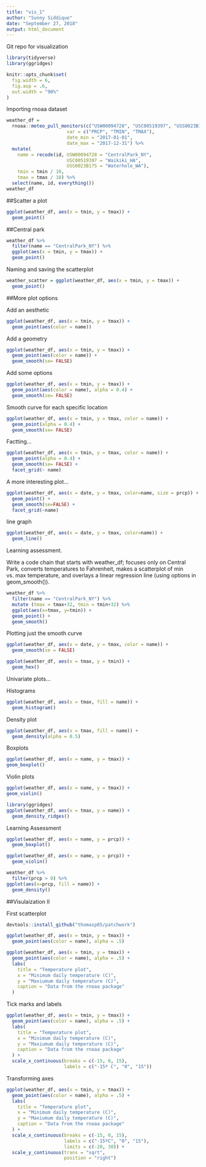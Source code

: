 ```yaml
---
title: "vis_1"
author: "Sunny Siddique"
date: "September 27, 2018"
output: html_document
---
```


Git repo for visualization

```r
library(tidyverse)
library(ggridges)
```

```r
knitr::opts_chunk$set(
  fig.width = 6,
  fig.asp = .6,
  out.width = "90%"
)
```


Importing rnoaa dataset

```r
weather_df = 
  rnoaa::meteo_pull_monitors(c("USW00094728", "USC00519397", "USS0023B17S"),
                      var = c("PRCP", "TMIN", "TMAX"), 
                      date_min = "2017-01-01",
                      date_max = "2017-12-31") %>%
  mutate(
    name = recode(id, USW00094728 = "CentralPark_NY", 
                      USC00519397 = "Waikiki_HA",
                      USS0023B17S = "Waterhole_WA"),
    tmin = tmin / 10,
    tmax = tmax / 10) %>%
  select(name, id, everything())
weather_df
```

##Scatter a plot

```r
ggplot(weather_df, aes(x = tmin, y = tmax)) +
  geom_point()
```

##Central park

```r
weather_df %>% 
  filter(name == "CentralPark_NY") %>% 
  ggplot(aes(x = tmin, y = tmax)) +
  geom_point()
```


Naming and saving the scatterplot

```r
weather_scatter = ggplot(weather_df, aes(x = tmin, y = tmax)) +
  geom_point()
```

##More plot options

Add an aesthetic 

```r

ggplot(weather_df, aes(x = tmin, y = tmax)) +
  geom_point(aes(color = name))

```

Add a geometry

```r
ggplot(weather_df, aes(x = tmin, y = tmax)) +
  geom_point(aes(color = name)) +
  geom_smooth(se= FALSE)
```

Add some options

```r
ggplot(weather_df, aes(x = tmin, y = tmax)) +
  geom_point(aes(color = name), alpha = 0.4) +
  geom_smooth(se= FALSE)
``` 


Smooth curve for each specific location

```r
ggplot(weather_df, aes(x = tmin, y = tmax, color = name)) +
  geom_point(alpha = 0.4) +
  geom_smooth(se= FALSE)
``` 


Factting...
```r
ggplot(weather_df, aes(x = tmin, y = tmax, color = name)) +
  geom_point(alpha = 0.4) +
  geom_smooth(se= FALSE) +
  facet_grid(~ name)
```

A more interesting plot...

```r
ggplot(weather_df, aes(x = date, y = tmax, color=name, size = prcp)) + 
  geom_point() + 
  geom_smooth(se=FALSE) +
  facet_grid(~name)
```

line graph

```r
ggplot(weather_df, aes(x = date, y = tmax, color=name)) + 
  geom_line()
```

Learning assessment. 

Write a code chain that starts with weather_df; focuses only on Central Park, converts temperatures to Fahrenheit, makes a scatterplot of min vs. max temperature, and overlays a linear regression line (using options in  geom_smooth()).

```r
weather_df %>% 
  filter(name == "CentralPark_NY") %>%
  mutate (tmax = tmax+32, tmin = tmin+32) %>% 
  ggplot(aes(x=tmax, y=tmin)) +
  geom_point() +
  geom_smooth()
```


Plotting just the smooth curve
```r
ggplot(weather_df, aes(x = date, y = tmax, color = name)) + 
  geom_smooth(se = FALSE)
```

```r
ggplot(weather_df, aes(x = tmax, y = tmin)) + 
  geom_hex()
```

Univariate plots...

Histograms

```r
ggplot(weather_df, aes(x = tmax, fill = name)) + 
  geom_histogram()
```

Density plot

```r
ggplot(weather_df, aes(x = tmax, fill = name)) + 
  geom_density(alpha = 0.5)
```

Boxplots
```r
ggplot(weather_df, aes(x = name, y = tmax)) +
geom_boxplot()
```

Violin plots
```r
ggplot(weather_df, aes(x = name, y = tmax)) +
geom_violin()
```


```r
library(ggridges)
ggplot(weather_df, aes(x = tmax, y = name)) +
  geom_density_ridges()

```


Learning Assessment
```r
ggplot(weather_df, aes(x = name, y = prcp)) + 
  geom_boxplot()
```

```r
ggplot(weather_df, aes(x = name, y = prcp)) + 
  geom_violin()
```

```r
weather_df %>% 
  filter(prcp > 0) %>% 
ggplot(aes(x=prcp, fill = name)) +
  geom_density()
```


##Visulaization II

First scatterplot

```r
devtools::install_github("thomasp85/patchwork")
```
```r
ggplot(weather_df, aes(x = tmin, y = tmax)) + 
  geom_point(aes(color = name), alpha = .5)
```

```r
ggplot(weather_df, aes(x = tmin, y = tmax)) + 
  geom_point(aes(color = name), alpha = .5) + 
  labs(
    title = "Temperature plot",
    x = "Minimum daily temperature (C)",
    y = "Maxiumum daily temperature (C)",
    caption = "Data from the rnoaa package"
  )
```


Tick marks and labels

```r
ggplot(weather_df, aes(x = tmin, y = tmax)) + 
  geom_point(aes(color = name), alpha = .5) + 
  labs(
    title = "Temperature plot",
    x = "Minimum daily temperature (C)",
    y = "Maxiumum daily temperature (C)",
    caption = "Data from the rnoaa package"
  ) + 
  scale_x_continuous(breaks = c(-15, 0, 15), 
                     labels = c("-15º C", "0", "15"))
```

Transforming axes

```r
ggplot(weather_df, aes(x = tmin, y = tmax)) + 
  geom_point(aes(color = name), alpha = .5) + 
  labs(
    title = "Temperature plot",
    x = "Minimum daily temperature (C)",
    y = "Maxiumum daily temperature (C)",
    caption = "Data from the rnoaa package"
  ) + 
  scale_x_continuous(breaks = c(-15, 0, 15), 
                     labels = c("-15ºC", "0", "15"),
                     limits = c(-20, 30)) + 
  scale_y_continuous(trans = "sqrt", 
                     position = "right")
```

